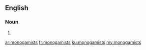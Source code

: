 ==English==

===Noun===
{{head|en|noun plural form}}

# {{plural of|monogamist|lang=en}}

[[ar:monogamists]]
[[fr:monogamists]]
[[ku:monogamists]]
[[my:monogamists]]